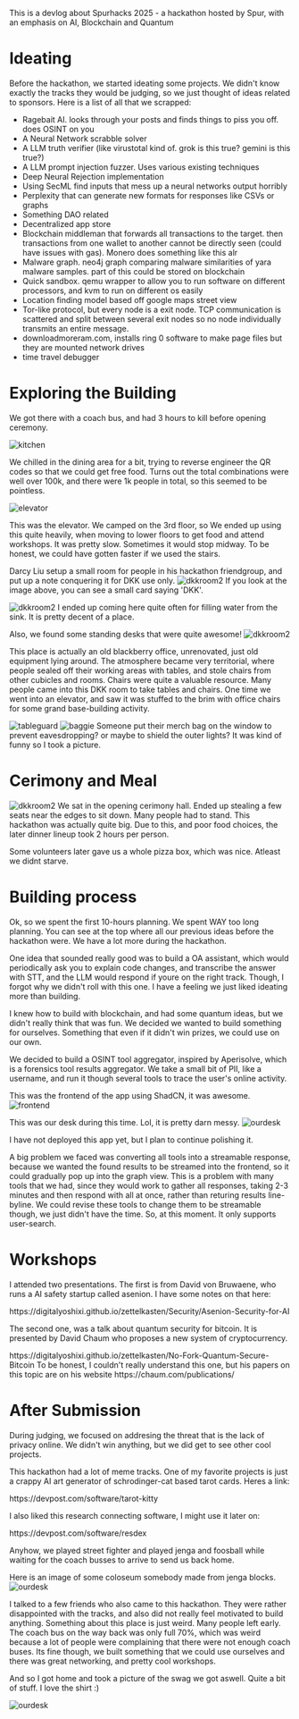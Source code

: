 
This is a devlog about Spurhacks 2025 - a hackathon hosted by Spur, with an emphasis on AI, Blockchain and Quantum

# Ideating
Before the hackathon, we started ideating some projects. We didn't know exactly the tracks they would be judging, so we just thought of ideas related to sponsors.
Here is a list of all that we scrapped:
- Ragebait AI. looks through your posts and finds things to piss you off. does OSINT on you
- A Neural Network scrabble solver
- A LLM truth verifier (like virustotal kind of. grok is this true? gemini is this true?)
- A LLM prompt injection fuzzer. Uses various existing techniques
- Deep Neural Rejection implementation
- Using SecML find inputs that mess up a neural networks output horribly
- Perplexity that can generate new formats for responses like CSVs or graphs
- Something DAO related
- Decentralized app store
- Blockchain middleman that forwards all transactions to the target. then transactions from one wallet to another cannot be directly seen (could have issues with gas). Monero does something like this alr
- Malware graph. neo4j graph comparing malware similarities of yara malware samples. part of this could be stored on blockchain
- Quick sandbox. qemu wrapper to allow you to run software on different processors, and kvm to run on different os easily
- Location finding model based off google maps street view
- Tor-like protocol, but every node is a exit node. TCP communication is scattered and split between several exit nodes so no node individually transmits an entire message.
- downloadmoreram.com, installs ring 0 software to make page files but they are mounted network drives
- time travel debugger

# Exploring the Building
We got there with a coach bus, and had 3 hours to kill before opening ceremony.

![kitchen](/hackathons/spurhacks2025/kitchen.png)

We chilled in the dining area for a bit, trying to reverse engineer the QR codes so that we could get free food. Turns out the total combinations were well over 100k, and there were 1k people in total, so this seemed to be pointless.

![elevator](/hackathons/spurhacks2025/elevator.png)

This was the elevator. We camped on the 3rd floor, so We ended up using this quite heavily, when moving to lower floors to get food and attend workshops. It was pretty slow. Sometimes it would stop midway. To be honest, we could have gotten faster if we used the stairs.

Darcy Liu setup a small room for people in his hackathon friendgroup, and put up a note conquering it for DKK use only.
![dkkroom2](/hackathons/spurhacks2025/dkkroom2.png)
If you look at the image above, you can see a small card saying 'DKK'.

![dkkroom2](/hackathons/spurhacks2025/dkkroom1.png)
I ended up coming here quite often for filling water from the sink. It is pretty decent of a place.

Also, we found some standing desks that were quite awesome!
![dkkroom2](/hackathons/spurhacks2025/standingdesk.png)

This place is actually an old blackberry office, unrenovated, just old equipment lying around.
The atmosphere became very territorial, where people sealed off their working areas with tables, and stole chairs from other cubicles and rooms.
Chairs were quite a valuable resource. Many people came into this DKK room to take tables and chairs. One time we went into an elevator, and saw it was stuffed to the brim with office chairs for some grand base-building activity.

![tableguard](/hackathons/spurhacks2025/tableguard.png)
![baggie](/hackathons/spurhacks2025/baggie.png)
Someone put their merch bag on the window to prevent eavesdropping? or maybe to shield the outer lights? It was kind of funny so I took a picture.
# Cerimony and Meal

![dkkroom2](/hackathons/spurhacks2025/opening.png)
We sat in the opening cerimony hall. Ended up stealing a few seats near the edges to sit down. Many people had to stand. This hackathon was actually quite big. 
Due to this, and poor food choices, the later dinner lineup took 2 hours per person.

Some volunteers later gave us a whole pizza box, which was nice. Atleast we didnt starve.

# Building process
Ok, so we spent the first 10-hours planning. We spent WAY too long planning. You can see at the top where all our previous ideas before the hackathon were. We have a lot more during the hackathon.

One idea that sounded really good was to build a OA assistant, which would periodically ask you to explain code changes, and transcribe the answer with STT, and the LLM would respond if youre on the right track.
Though, I forgot why we didn't roll with this one. I have a feeling we just liked ideating more than building.

I knew how to build with blockchain, and had some quantum ideas, but we didn't really think that was fun. We decided we wanted to build something for ourselves. Something that even if it didn't win prizes, we could use on our own.

We decided to build a OSINT tool aggregator, inspired by Aperisolve, which is a forensics tool results aggregator. We take a small bit of PII, like a username, and run it though several tools to trace the user's online activity.

This was the frontend of the app using ShadCN, it was awesome.
![frontend](/hackathons/spurhacks2025/frontend.png)

This was our desk during this time. Lol, it is pretty darn messy.
![ourdesk](/hackathons/spurhacks2025/ourdesk.png)

I have not deployed this app yet, but I plan to continue polishing it.

A big problem we faced was converting all tools into a streamable response, because we wanted the found results to be streamed into the frontend, so it could gradually pop up into the graph view.
This is a problem with many tools that we had, since they would work to gather all responses, taking 2-3 minutes and then respond with all at once, rather than returing results line-byline. We could revise these tools to change them to be streamable though, we just didn't have the time.
So, at this moment. It only supports user-search.

# Workshops
I attended two presentations. The first is from David von Bruwaene, who runs a AI safety startup called asenion. I have some notes on that here:
<Link href="https://digitalyoshixi.github.io/zettelkasten/Security/Asenion-Security-for-AI">https://digitalyoshixi.github.io/zettelkasten/Security/Asenion-Security-for-AI</Link>

The second one, was a talk about quantum security for bitcoin. It is presented by David Chaum who proposes a new system of cryptocurrency.
<Link href="https://digitalyoshixi.github.io/zettelkasten/No-Fork-Quantum-Secure-Bitcoin">https://digitalyoshixi.github.io/zettelkasten/No-Fork-Quantum-Secure-Bitcoin</Link>
To be honest, I couldn't really understand this one, but his papers on this topic are on his website 
<Link href="https://chaum.com/publications/">https://chaum.com/publications/</Link>

# After Submission
During judging, we focused on addresing the threat that is the lack of privacy online. We didn't win anything, but we did get to see other cool projects.

This hackathon had a lot of meme tracks. One of my favorite projects is just a crappy AI art generator of schrodinger-cat based tarot cards. Heres a link: 
<Link href="https://devpost.com/software/tarot-kitty">https://devpost.com/software/tarot-kitty</Link>


I also liked this research connecting software, I might use it later on: 
<Link href="https://devpost.com/software/resdex">https://devpost.com/software/resdex</Link>


Anyhow, we played street fighter and played jenga and foosball while waiting for the coach busses to arrive to send us back home.

Here is an image of some coloseum somebody made from jenga blocks.
![ourdesk](/hackathons/spurhacks2025/coloseum.png)

I talked to a few friends who also came to this hackathon. They were rather disappointed with the tracks, and also did not really feel motivated to build anything. Something about this place is just weird. Many people left early. The coach bus on the way back was only full 70%, which was weird because a lot of people were complaining that there were not enough coach buses.
Its fine though, we built something that we could use ourselves and there was great networking, and pretty cool workshops.


And so I got home and took a picture of the swag we got aswell. Quite a bit of stuff. I love the shirt :)

![ourdesk](/hackathons/spurhacks2025/swag.png)